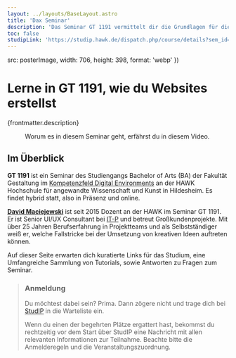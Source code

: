 ```yaml
---
layout: ../layouts/BaseLayout.astro
title: 'Dax Seminar'
description: 'Das Seminar GT 1191 vermittelt dir die Grundlagen für die Erstellung von responsiven Websites mit kurzen Ladezeiten und gutem UI/UX.'
toc: false
studipLink: 'https://studip.hawk.de/dispatch.php/course/details?sem_id=fc760068e7bca04db0eb188955db45f1'
---
```



  src: posterImage,
  width: 706,
  height: 398,
  format: 'webp'
})

# Lerne in GT&#160;1191, wie du Websites erstellst

<Lead>{frontmatter.description}</Lead>

<figure>
  <YouTube id="https://youtu.be/ioEGZMuh4BE" params="rel=0" poster={youtubePoster.src} />

  <figcaption>
    Worum es in diesem Seminar geht, erfährst du in diesem Video.
  </figcaption>
</figure>

## Im Überblick

**GT 1191** ist ein Seminar des Studiengangs Bachelor of Arts (BA) der Fakultät Gestaltung im [Kompetenzfeld Digital Environments](https://www.hawk.de/de/studium/studiengaenge/ba-gestaltung-hildesheim/kompetenzfelder/digital-environments) an der HAWK Hochschule für angewandte Wissenschaft und Kunst in Hildesheim. Es findet hybrid statt, also in Präsenz und online.

**[David Maciejewski](https://www.hawk.de/de/hochschule/organisation-und-personen/personenverzeichnis/david-maciejewski)** ist seit 2015 Dozent an der HAWK im Seminar GT 1191. Er ist Senior UI/UX Consultant bei [IT-P](https://it-p.de/) und betreut Großkundenprojekte. Mit über 25 Jahren Berufserfahrung in Projektteams und als Selbstständiger weiß er, welche Fallstricke bei der Umsetzung von kreativen Ideen auftreten können.

Auf dieser Seite erwarten dich kuratierte Links für das Studium, eine Umfangreiche Sammlung von Tutorials, sowie Antworten zu Fragen zum Seminar.

> ### Anmeldung
>
> Du möchtest dabei sein? Prima. Dann zögere nicht und trage dich bei <a href={frontmatter.studipLink} target="_blank" rel="noopener">StudIP</a> in die Warteliste ein.
>
> Wenn du einen der begehrten Plätze ergattert hast, bekommst du rechtzeitig vor dem Start über StudIP eine Nachricht mit allen relevanten Informationen zur Teilnahme. Beachte bitte die Anmelderegeln und die Veranstaltungszuordnung.
